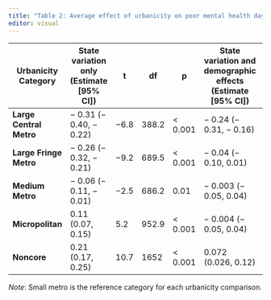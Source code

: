 ```yaml
---
title: "Table 2: Average effect of urbanicity on poor mental health days reported per month after allowing average outcomes to vary by state and adjusting for age, income, education, and race/ethnicity"
editor: visual
---
```


| Urbanicity Category     | State variation only (Estimate \[95% CI\]) | t    | df    | p        | State variation and demographic effects (Estimate \[95% CI\]) | t     | df   | p        |
|--------|--------|--------|--------|--------|--------------|--------|--------|--------|
| **Large Central Metro** | − 0.31 (− 0.40, − 0.22)                    | −6.8 | 388.2 | \< 0.001 | − 0.24 (− 0.31, − 0.16)                                       | −5.78 | 423  | \< 0.001 |
| **Large Fringe Metro**  | − 0.26 (− 0.32, − 0.21)                    | −9.2 | 689.5 | \< 0.001 | − 0.04 (− 0.10, 0.01)                                         | −1.49 | 723  | 0.14     |
| **Medium Metro**        | − 0.06 (− 0.11, − 0.01)                    | −2.5 | 686.2 | 0.01     | − 0.003 (− 0.05, 0.04)                                        | −0.14 | 727  | 0.89     |
| **Micropolitan**        | 0.11 (0.07, 0.15)                          | 5.2  | 952.9 | \< 0.001 | − 0.004 (− 0.05, 0.04)                                        | −0.17 | 996  | 0.86     |
| **Noncore**             | 0.21 (0.17, 0.25)                          | 10.7 | 1652  | \< 0.001 | 0.072 (0.026, 0.12)                                           | 3.06  | 1690 | 0.002    |

*Note*: Small metro is the reference category for each urbanicity comparison.
